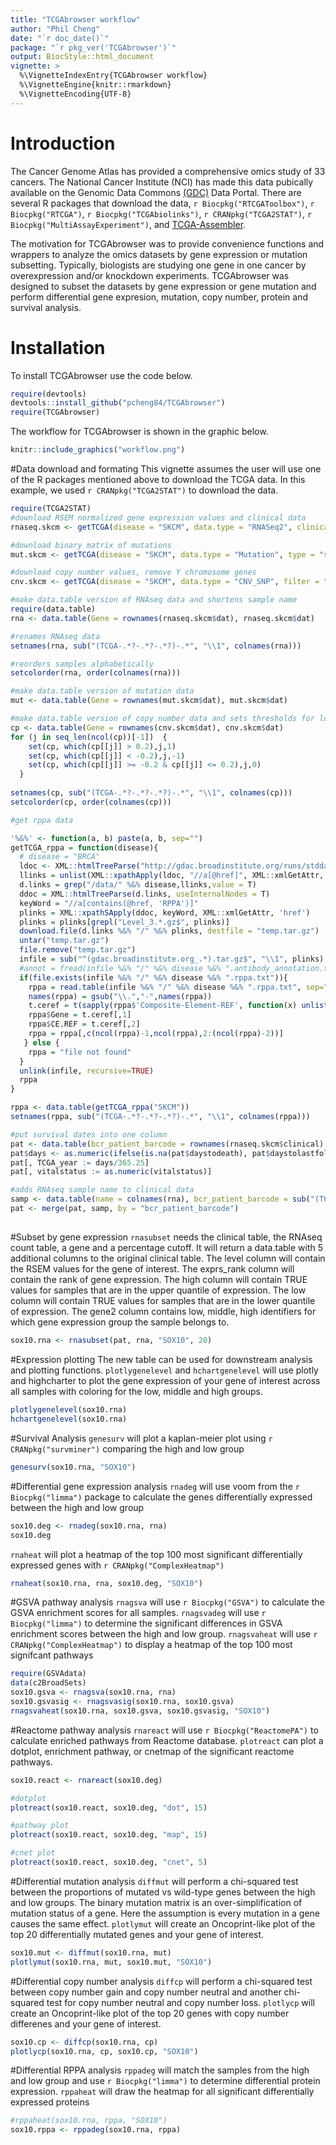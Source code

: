 ```yaml
---
title: "TCGAbrowser workflow"
author: "Phil Cheng"
date: "`r doc_date()`"
package: "`r pkg_ver('TCGAbrowser')`"
output: BiocStyle::html_document
vignette: >
  %\VignetteIndexEntry{TCGAbrowser workflow}
  %\VignetteEngine{knitr::rmarkdown}
  %\VignetteEncoding{UTF-8}
---
```


# Introduction
The Cancer Genome Atlas has provided a comprehensive omics study of 33 cancers. The National Cancer Institute (NCI) has made this data pubically available on the Genomic Data Commons [(GDC)](https://gdc-portal.nci.nih.gov/) Data Portal. There are several R packages that download the data, `r Biocpkg("RTCGAToolbox")`, `r Biocpkg("RTCGA")`, `r Biocpkg("TCGAbiolinks")`, `r CRANpkg("TCGA2STAT")`, `r Biocpkg("MultiAssayExperiment")`, and [TCGA-Assembler](http://www.compgenome.org/TCGA-Assembler/).

The motivation for TCGAbrowser was to provide convenience functions and wrappers to analyze the omics datasets by gene expression or mutation subsetting. Typically, biologists are studying one gene in one cancer by overexpression and/or knockdown experiments. TCGAbrowser was designed to subset the datasets by gene expression or gene mutation and perform differential gene expresion, mutation, copy number, protein and survival analysis. 

# Installation
To install TCGAbrowser use the code below.
```r
require(devtools)
devtools::install_github("pcheng84/TCGAbrowser")
require(TCGAbrowser)
```

The workflow for TCGAbrowser is shown in the graphic below.

```r
knitr::include_graphics("workflow.png")
```

#Data download and formating
This vignette assumes the user will use one of the R packages mentioned above to download the TCGA data. In this example, we used `r CRANpkg("TCGA2STAT")` to download the data.

```r
require(TCGA2STAT)
#download RSEM normalized gene expression values and clinical data
rnaseq.skcm <- getTCGA(disease = "SKCM", data.type = "RNASeq2", clinical = TRUE)

#download binary matrix of mutations
mut.skcm <- getTCGA(disease = "SKCM", data.type = "Mutation", type = "somatic")

#download copy number values, remove Y chromosome genes
cnv.skcm <- getTCGA(disease = "SKCM", data.type = "CNV_SNP", filter = "Y")

#make data.table version of RNAseq data and shortens sample name
require(data.table)
rna <- data.table(Gene = rownames(rnaseq.skcm$dat), rnaseq.skcm$dat)

#renames RNAseq data
setnames(rna, sub("(TCGA-.*?-.*?-.*?)-.*", "\\1", colnames(rna)))

#reorders samples alphabetically
setcolorder(rna, order(colnames(rna)))

#make data.table version of mutation data
mut <- data.table(Gene = rownames(mut.skcm$dat), mut.skcm$dat)

#make data.table version of copy number data and sets thresholds for loss and gain at -0.2 and 0.2 respectively
cp <- data.table(Gene = rownames(cnv.skcm$dat), cnv.skcm$dat)
for (j in seq_len(ncol(cp))[-1])  {
    set(cp, which(cp[[j]] > 0.2),j,1)
    set(cp, which(cp[[j]] < -0.2),j,-1)
    set(cp, which(cp[[j]] >= -0.2 & cp[[j]] <= 0.2),j,0)
  }
  
setnames(cp, sub("(TCGA-.*?-.*?-.*?)-.*", "\\1", colnames(cp)))
setcolorder(cp, order(colnames(cp)))

#get rppa data

'%&%' <- function(a, b) paste(a, b, sep="")
getTCGA_rppa = function(disease){
  # disease = "BRCA"
  ldoc <- XML::htmlTreeParse("http://gdac.broadinstitute.org/runs/stddata__latest/", useInternalNodes = T)
  llinks = unlist(XML::xpathApply(ldoc, "//a[@href]", XML::xmlGetAttr, "href"))
  d.links = grep("/data/" %&% disease,llinks,value = T)
  ddoc = XML::htmlTreeParse(d.links, useInternalNodes = T)
  keyWord = "//a[contains(@href, 'RPPA')]"
  plinks = XML::xpathSApply(ddoc, keyWord, XML::xmlGetAttr, 'href')
  plinks = plinks[grepl("Level_3.*.gz$", plinks)]
  download.file(d.links %&% "/" %&% plinks, destfile = "temp.tar.gz")
  untar("temp.tar.gz")
  file.remove("temp.tar.gz")
  infile = sub("^(gdac.broadinstitute.org_.*).tar.gz$", "\\1", plinks) 
  #annot = fread(infile %&% "/" %&% disease %&% ".antibody_annotation.txt")
  if(file.exists(infile %&% "/" %&% disease %&% ".rppa.txt")){
    rppa = read.table(infile %&% "/" %&% disease %&% ".rppa.txt", sep="\t", head=T, stringsAsFactors = F)
    names(rppa) = gsub("\\.","-",names(rppa))
    t.ceref = t(sapply(rppa$'Composite-Element-REF', function(x) unlist(strsplit(x, "\\|")[[1]])))
    rppa$Gene = t.ceref[,1]
    rppa$CE.REF = t.ceref[,2]
    rppa = rppa[,c(ncol(rppa)-1,ncol(rppa),2:(ncol(rppa)-2))]
   } else {
    rppa = "file not found"
  } 
  unlink(infile, recursive=TRUE)
  rppa
}

rppa <- data.table(getTCGA_rppa("SKCM"))
setnames(rppa, sub("(TCGA-.*?-.*?-.*?)-.*", "\\1", colnames(rppa)))

#put survival dates into one column
pat <- data.table(bcr_patient_barcode = rownames(rnaseq.skcm$clinical), rnaseq.skcm$clinical)
pat$days <- as.numeric(ifelse(is.na(pat$daystodeath), pat$daystolastfollowup, pat$daystodeath)) 
pat[, TCGA_year := days/365.25]
pat[, vitalstatus := as.numeric(vitalstatus)]

#adds RNAseq sample name to clinical data
samp <- data.table(name = colnames(rna), bcr_patient_barcode = sub("(TCGA-.*?-.*?)-.*", "\\1", colnames(rna)))
pat <- merge(pat, samp, by = "bcr_patient_barcode")
```

## 
#Subset by gene expression
`rnasubset` needs the clinical table, the RNAseq count table, a gene and a percentage cutoff. It will return a data.table with 5 additional columns to the original clinical table. The level column will contain the RSEM values for the gene of interest. The exprs_rank column will contain the rank of gene expression. The high column will contain TRUE values for samples that are in the upper quantile of expression. The low column will contain TRUE values for samples that are in the lower quantile of expression. The gene2 column contains low, middle, high identifiers for which gene expression group the sample belongs to.


```r
sox10.rna <- rnasubset(pat, rna, "SOX10", 20)
```

#Expression plotting
The new table can be used for downstream analysis and plotting functions. `plotlygenelevel` and `hchartgenelevel` will use plotly and highcharter to plot the gene expression of your gene of interest across all samples with coloring for the low, middle and high groups. 

```r
plotlygenelevel(sox10.rna)
hchartgenelevel(sox10.rna)
```

#Survival Analysis
`genesurv` will plot a kaplan-meier plot using `r CRANpkg("survminer")` comparing the high and low group

```r
genesurv(sox10.rna, "SOX10")
```

#Differential gene expression analysis
`rnadeg` will use voom from the `r Biocpkg("limma")` package to calculate the genes differentially expressed between the high and low group

```r
sox10.deg <- rnadeg(sox10.rna, rna)
sox10.deg
```

`rnaheat` will plot a heatmap of the top 100 most significant differentially expressed genes with `r CRANpkg("ComplexHeatmap")`

```r
rnaheat(sox10.rna, rna, sox10.deg, "SOX10")
```

#GSVA pathway analysis
`rnagsva` will use `r Biocpkg("GSVA")` to calculate the GSVA enrichment scores for all samples. `rnagsvadeg` will use `r Biocpkg("limma")` to determine the significant differences in GSVA enrichment scores between the high and low group. `rnagsvaheat` will use `r CRANpkg("ComplexHeatmap")` to display a heatmap of the top 100 most signifcant pathways

```r
require(GSVAdata)
data(c2BroadSets)
sox10.gsva <- rnagsva(sox10.rna, rna)
sox10.gsvasig <- rnagsvasig(sox10.rna, sox10.gsva)
rnagsvaheat(sox10.rna, sox10.gsva, sox10.gsvasig, "SOX10")
```

#Reactome pathway analysis
`rnareact` will use `r Biocpkg("ReactomePA")` to calculate enriched pathways from Reactome database. `plotreact` can plot a dotplot, enrichment pathway, or cnetmap of the significant reactome pathways.

```r
sox10.react <- rnareact(sox10.deg)

#dotplot
plotreact(sox10.react, sox10.deg, "dot", 15)

#pathway plot
plotreact(sox10.react, sox10.deg, "map", 15)

#cnet plot
plotreact(sox10.react, sox10.deg, "cnet", 5)
```

#Differential mutation analysis
`diffmut` will perform a chi-squared test between the proportions of mutated vs wild-type genes between the high and low groups. The binary mutation matrix is an over-simplification of mutation status of a gene. Here the assumption is every mutation in a gene causes the same effect. `plotlymut` will create an Oncoprint-like plot of the top 20 differentially mutated genes and your gene of interest.

```r
sox10.mut <- diffmut(sox10.rna, mut)
plotlymut(sox10.rna, mut, sox10.mut, "SOX10")
```

#Differential copy number analysis
`diffcp` will perform a chi-squared test between copy number gain and copy number neutral and another chi-squared test for copy number neutral and copy number loss. `plotlycp` will create an Oncoprint-like plot of the top 20 genes with copy number differenes and your gene of interest.

```r
sox10.cp <- diffcp(sox10.rna, cp)
plotlycp(sox10.rna, cp, sox10.cp, "SOX10")
```


#Differential RPPA analysis
`rppadeg` will match the samples from the high and low group and use `r Biocpkg("limma")` to determine differential protein expression. `rppaheat` will draw the heatmap for all significant differentially expressed proteins

```r
#rppaheat(sox10.rna, rppa, "SOX10")
sox10.rppa <- rppadeg(sox10.rna, rppa)
```

